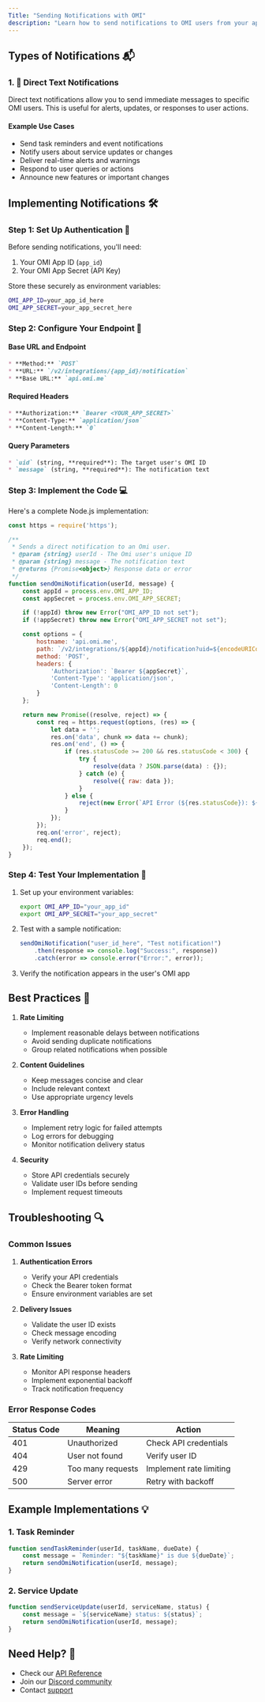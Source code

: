 ```yaml
---
Title: "Sending Notifications with OMI"
description: "Learn how to send notifications to OMI users from your applications, including direct text notifications and best practices for implementation."
---
```


## Types of Notifications 📬

### 1. 📱 Direct Text Notifications

Direct text notifications allow you to send immediate messages to specific OMI users. This is useful for alerts, updates, or responses to user actions.

#### Example Use Cases

- Send task reminders and event notifications
- Notify users about service updates or changes
- Deliver real-time alerts and warnings
- Respond to user queries or actions
- Announce new features or important changes

## Implementing Notifications 🛠️

### Step 1: Set Up Authentication 🔑

Before sending notifications, you'll need:

1. Your OMI App ID (`app_id`)
2. Your OMI App Secret (API Key)

Store these securely as environment variables:
```bash
OMI_APP_ID=your_app_id_here
OMI_APP_SECRET=your_app_secret_here
```

### Step 2: Configure Your Endpoint 🔌

#### Base URL and Endpoint

```markdown
* **Method:** `POST`
* **URL:** `/v2/integrations/{app_id}/notification`
* **Base URL:** `api.omi.me`
```

#### Required Headers

```markdown
* **Authorization:** `Bearer <YOUR_APP_SECRET>`
* **Content-Type:** `application/json`
* **Content-Length:** `0`
```

#### Query Parameters

```markdown
* `uid` (string, **required**): The target user's OMI ID
* `message` (string, **required**): The notification text
```

### Step 3: Implement the Code 💻

Here's a complete Node.js implementation:

```javascript
const https = require('https');

/**
 * Sends a direct notification to an Omi user.
 * @param {string} userId - The Omi user's unique ID
 * @param {string} message - The notification text
 * @returns {Promise<object>} Response data or error
 */
function sendOmiNotification(userId, message) {
    const appId = process.env.OMI_APP_ID;
    const appSecret = process.env.OMI_APP_SECRET;

    if (!appId) throw new Error("OMI_APP_ID not set");
    if (!appSecret) throw new Error("OMI_APP_SECRET not set");

    const options = {
        hostname: 'api.omi.me',
        path: `/v2/integrations/${appId}/notification?uid=${encodeURIComponent(userId)}&message=${encodeURIComponent(message)}`,
        method: 'POST',
        headers: {
            'Authorization': `Bearer ${appSecret}`,
            'Content-Type': 'application/json',
            'Content-Length': 0
        }
    };

    return new Promise((resolve, reject) => {
        const req = https.request(options, (res) => {
            let data = '';
            res.on('data', chunk => data += chunk);
            res.on('end', () => {
                if (res.statusCode >= 200 && res.statusCode < 300) {
                    try {
                        resolve(data ? JSON.parse(data) : {});
                    } catch (e) {
                        resolve({ raw: data });
                    }
                } else {
                    reject(new Error(`API Error (${res.statusCode}): ${data}`));
                }
            });
        });
        req.on('error', reject);
        req.end();
    });
}
```

### Step 4: Test Your Implementation 🧪

1. Set up your environment variables:
   ```bash
   export OMI_APP_ID="your_app_id"
   export OMI_APP_SECRET="your_app_secret"
   ```

2. Test with a sample notification:
   ```javascript
   sendOmiNotification("user_id_here", "Test notification!")
       .then(response => console.log("Success:", response))
       .catch(error => console.error("Error:", error));
   ```

3. Verify the notification appears in the user's OMI app

## Best Practices 🎯

1. **Rate Limiting**
   - Implement reasonable delays between notifications
   - Avoid sending duplicate notifications
   - Group related notifications when possible

2. **Content Guidelines**
   - Keep messages concise and clear
   - Include relevant context
   - Use appropriate urgency levels

3. **Error Handling**
   - Implement retry logic for failed attempts
   - Log errors for debugging
   - Monitor notification delivery status

4. **Security**
   - Store API credentials securely
   - Validate user IDs before sending
   - Implement request timeouts

## Troubleshooting 🔍

### Common Issues

1. **Authentication Errors**
   - Verify your API credentials
   - Check the Bearer token format
   - Ensure environment variables are set

2. **Delivery Issues**
   - Validate the user ID exists
   - Check message encoding
   - Verify network connectivity

3. **Rate Limiting**
   - Monitor API response headers
   - Implement exponential backoff
   - Track notification frequency

### Error Response Codes

| Status Code | Meaning | Action |
|------------|---------|---------|
| 401 | Unauthorized | Check API credentials |
| 404 | User not found | Verify user ID |
| 429 | Too many requests | Implement rate limiting |
| 500 | Server error | Retry with backoff |

## Example Implementations 💡

### 1. Task Reminder

```javascript
function sendTaskReminder(userId, taskName, dueDate) {
    const message = `Reminder: "${taskName}" is due ${dueDate}`;
    return sendOmiNotification(userId, message);
}
```

### 2. Service Update

```javascript
function sendServiceUpdate(userId, serviceName, status) {
    const message = `${serviceName} status: ${status}`;
    return sendOmiNotification(userId, message);
}
```

## Need Help? 🤝

- Check our [API Reference](https://docs.omi.me/docs/api)
- Join our [Discord community](https://discord.gg/ACa4FDwJCA)
- Contact [support](https://docs.omi.me/docs/info/Support) 
